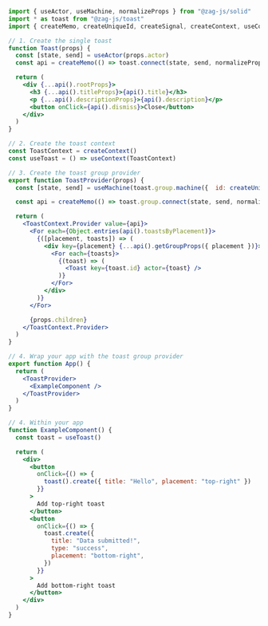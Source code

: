 ```jsx
import { useActor, useMachine, normalizeProps } from "@zag-js/solid"
import * as toast from "@zag-js/toast"
import { createMemo, createUniqueId, createSignal, createContext, useContext, For } from "solid-js"

// 1. Create the single toast
function Toast(props) {
  const [state, send] = useActor(props.actor)
  const api = createMemo(() => toast.connect(state, send, normalizeProps))

  return (
    <div {...api().rootProps}>
      <h3 {...api().titleProps}>{api().title}</h3>
      <p {...api().descriptionProps}>{api().description}</p>
      <button onClick={api().dismiss}>Close</button>
    </div>
  )
}

// 2. Create the toast context
const ToastContext = createContext()
const useToast = () => useContext(ToastContext)

// 3. Create the toast group provider
export function ToastProvider(props) {
  const [state, send] = useMachine(toast.group.machine({  id: createUniqueId() }))

  const api = createMemo(() => toast.group.connect(state, send, normalizeProps))

  return (
    <ToastContext.Provider value={api}>
      <For each={Object.entries(api().toastsByPlacement)}>
        {([placement, toasts]) => (
          <div key={placement} {...api().getGroupProps({ placement })}>
            <For each={toasts}>
              {(toast) => (
                <Toast key={toast.id} actor={toast} />
              )}
            </For>
          </div>
        )}
      </For>

      {props.children}
    </ToastContext.Provider>
  )
}

// 4. Wrap your app with the toast group provider
export function App() {
  return (
    <ToastProvider>
      <ExampleComponent />
    </ToastProvider>
  )
}

// 4. Within your app
function ExampleComponent() {
  const toast = useToast()

  return (
    <div>
      <button
        onClick={() => {
          toast().create({ title: "Hello", placement: "top-right" })
        }}
      >
        Add top-right toast
      </button>
      <button
        onClick={() => {
          toast.create({
            title: "Data submitted!",
            type: "success",
            placement: "bottom-right",
          })
        }}
      >
        Add bottom-right toast
      </button>
    </div>
  )
}
```
